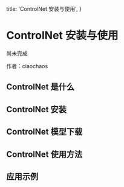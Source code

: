   title: 'ControlNet 安装与使用',
}


# ControlNet 安装与使用

<Note>
  尚未完成
</Note>

作者：ciaochaos


## ControlNet 是什么


## ControlNet 安装


## ControlNet 模型下载


## ControlNet 使用方法



## 应用示例